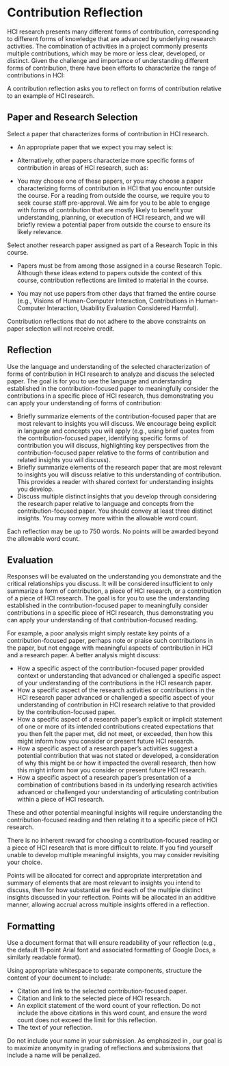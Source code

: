 
# Contribution Reflection

HCI research presents many different forms of contribution,
corresponding to different forms of knowledge that are advanced by underlying research activities.
The combination of activities in a project commonly presents multiple contributions,
which may be more or less clear, developed, or distinct.
Given the challenge and importance of understanding different forms of contribution,
there have been efforts to characterize the range of contributions in HCI:

<FormattedReading outerComponent="p" reading={courseData.readingContributionWobbrockKientz} />

A contribution reflection asks you to reflect on forms of contribution relative to an example of HCI research.

## Paper and Research Selection

Select a paper that characterizes forms of contribution in HCI research.

- An appropriate paper that we expect you may select is:

  <FormattedReading outerComponent="p" reading={courseData.readingContributionWobbrockKientz} />

- Alternatively, other papers characterize more specific forms of contribution in areas of HCI research, such as:

  <FormattedReading outerComponent="p" reading={courseData.readingContributionFogarty} />

- You may choose one of these papers,
  or you may choose a paper characterizing forms of contribution in HCI that you encounter outside the course.
  For a reading from outside the course, we require you to seek course staff pre-approval.
  We aim for you to be able to engage with forms of contribution that are
  mostly likely to benefit your understanding, planning, or execution of HCI research,
  and we will briefly review a potential paper from outside the course to ensure its likely relevance.

Select another research paper assigned as part of a Research Topic in this course.

- Papers must be from among those assigned in a course Research Topic.
  Although these ideas extend to papers outside the context of this course,
  contribution reflections are limited to material in the course.

- You may not use papers from other days that framed the entire course
  (e.g., Visions of Human-Computer Interaction, Contributions in Human-Computer Interaction, Usability Evaluation Considered Harmful).

Contribution reflections that do not adhere to the above constraints on paper selection will not receive credit.

## Reflection

Use the language and understanding of the selected characterization
of forms of contribution in HCI research to analyze and discuss the selected paper.
The goal is for you to use the language and understanding established in the contribution-focused paper
to meaningfully consider the contributions in a specific piece of HCI research,
thus demonstrating you can apply your understanding of forms of contribution:

- Briefly summarize elements of the contribution-focused paper that are most relevant to insights you will discuss.
  We encourage being explicit in language and concepts you will apply
  (e.g., using brief quotes from the contribution-focused paper,
  identifying specific forms of contribution you will discuss,
  highlighting key perspectives from the contribution-focused paper
  relative to the forms of contribution and related insights you will discuss).
- Briefly summarize elements of the research paper that are most relevant
  to insights you will discuss relative to this understanding of contribution.
  This provides a reader with shared context for understanding insights you develop.
- Discuss multiple distinct insights that you develop through considering the research paper
  relative to language and concepts from the contribution-focused paper.
  You should convey at least three distinct insights.
  You may convey more within the allowable word count.

Each reflection may be up to 750 words. No points will be awarded beyond the allowable word count.

## Evaluation

Responses will be evaluated on the understanding you demonstrate and the critical relationships you discuss.
It will be considered insufficient to only summarize a form of contribution,
a piece of HCI research, or a contribution of a piece of HCI research.
The goal is for you to use the understanding established in the contribution-focused paper
to meaningfully consider contributions in a specific piece of HCI research,
thus demonstrating you can apply your understanding of that contribution-focused reading.

For example, a poor analysis might simply restate key points of a contribution-focused paper,
perhaps note or praise such contributions in the paper,
but not engage with meaningful aspects of contribution in HCI and a research paper.
A better analysis might discuss:

-	How a specific aspect of the contribution-focused paper provided context or understanding
    that advanced or challenged a specific aspect of your understanding of the contributions in the HCI research paper.
-	How a specific aspect of the research activities or contributions in the HCI research paper
    advanced or challenged a specific aspect of your understanding of contribution in HCI research
    relative to that provided by the contribution-focused paper.
-	How a specific aspect of a research paper’s explicit or implicit statement of one or more of its intended contributions
    created expectations that you then felt the paper met, did not meet, or exceeded,
    then how this might inform how you consider or present future HCI research.
-	How a specific aspect of a research paper’s activities suggest a potential contribution that was not stated or developed,
    a consideration of why this might be or how it impacted the overall research,
    then how this might inform how you consider or present future HCI research.
-	How a specific aspect of a research paper’s presentation of
    a combination of contributions based in its underlying research activities
    advanced or challenged your understanding of articulating contribution within a piece of HCI research.

These and other potential meaningful insights will require understanding the contribution-focused reading
and then relating it to a specific piece of HCI research.

There is no inherent reward for choosing a contribution-focused reading or a piece of HCI research that is more difficult to relate.
If you find yourself unable to develop multiple meaningful insights, you may consider revisiting your choice.

Points will be allocated for correct and appropriate interpretation and summary of elements that are most relevant to insights you intend to discuss,
then for how substantial we find each of the multiple distinct insights discussed in your reflection.
Points will be allocated in an additive manner, allowing accrual across multiple insights offered in a reflection.

## Formatting

Use a document format that will ensure readability of your reflection
(e.g., the default 11-point Arial font and associated formatting of Google Docs, a similarly readable format).

Using appropriate whitespace to separate components, structure the content of your document to include:

- Citation and link to the selected contribution-focused paper.
- Citation and link to the selected piece of HCI research.
- An explicit statement of the word count of your reflection.
  Do not include the above citations in this word count, and ensure the word count does not exceed the limit for this reflection.
- The text of your reflection.

Do not include your name in your submission.
As emphasized in <SiteLink linkKey={SiteLinks.assignmentsReflectionsTop}/>,
our goal is to maximize anonymity in grading of reflections and submissions that include a name will be penalized.